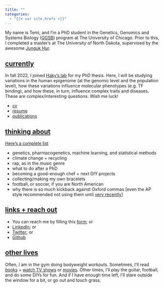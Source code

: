 ```yaml
---
title: ""
categories:
  - "{{< var site.hrefs >}}"
---
```


My name is Temi, and I'm a PhD student in the Genetics, Genomics and Systems Biology (<a href="https://ggsb.uchicago.edu/" target="_blank" rel="noopener noreferrer">GGSB</a>) program at The University of Chicago. Prior to this, I completed a master's at The University of North Dakota, supervised by the awesome <a href="https://med.und.edu/labs/hur/" target="_blank" rel="noopener noreferrer">Junguk Hur</a>.

<!-- <a href="{{< var site.hrefs.tv_shows >}}">hi</a> -->

## <ins>currently</ins>

In fall 2022, I joined <a href="https://hakyimlab.org/" target="_blank" rel="noopener noreferrer">Haky's lab</a> for my PhD thesis. Here, I will be studying variations in the human epigenome (at the genomic level and the population level), how these variations influence molecular phenotypes (e.g. TF binding), and how these, in turn, influence complex traits and diseases. These are complex/interesting questions. Wish me luck!

- <a href="content/assets/cv.pdf" target="_blank" rel="noopener noreferrer">cv</a>
- <a href="content/assets/resume.pdf" target="_blank" rel="noopener noreferrer">resume</a> 
- <a href="content/assets/publications/index.qmd" target="_blank" rel="noopener noreferrer">publications</a>

## <ins>thinking about</ins>
<a href="content/assets/thoughts/index.qmd" target="_blank" rel="noopener noreferrer">Here's a complete list</a>

- genetics, pharmacogenetics, machine learning, and statistical methods
- climate change + recycling
- rap, as in the music genre
- what to do after a PhD
- becoming a good-enough chef + next DIY projects
- collecting/making my own bracelets
- football, or soccer, if you are North American
- why there is so much kickback against Oxford commas [even the AP style recommended not using them until <a href="{{< var site.hrefs.oxford_commas >}}" target="_blank" rel="noopener noreferrer">very recently</a>]

## <ins>links + reach out</ins>
- You can reach me by filling this <a href="https://forms.gle/VopPt5H2uhPMD8oT7" target="_blank" rel="noopener noreferrer">form</a>; or
- <a href="https://www.linkedin.com/in/temidayo-a-489414161" target="_blank" rel="noopener noreferrer">LinkedIn</a>; or
- <a href="https://twitter.com/temicrates" target="_blank" rel="noopener noreferrer">Twitter</a>; or
- <a href="https://github.com/temipete" target="_blank" rel="noopener noreferrer">Github</a>

## <ins>other lives</ins>
Often, I am in the gym doing bodyweight workouts. Sometimes, I'll read <a href="content/books/index.qmd" target="_blank" rel="noopener noreferrer">books</a> + <a href="{{< var site.hrefs.tv_shows >}}">watch TV shows</a> or <a href="https://letterboxd.com/TemiWho/films/">movies</a>. Other times, I'll play the guitar, football, and do some DIYs for fun. And if I have enough time left, I'll stare outside the window for a bit, or go out and touch grass. 